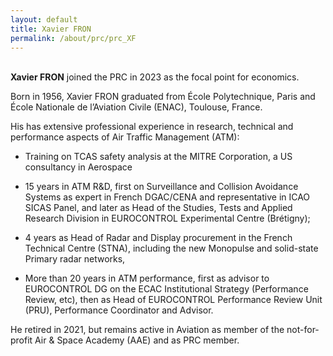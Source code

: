 ```yaml
---
layout: default
title: Xavier FRON
permalink: /about/prc/prc_XF
---
```


<br>
**Xavier FRON** joined the PRC in 2023 as the focal point for economics.

Born in 1956, Xavier FRON graduated from École Polytechnique, Paris and École Nationale de l’Aviation Civile (ENAC), Toulouse, France.
 
His has extensive professional experience in research, technical and performance aspects of Air Traffic Management (ATM): 

*	Training on TCAS safety analysis at the MITRE Corporation, a US consultancy in Aerospace

*	15 years in ATM R&D, first on Surveillance and Collision Avoidance Systems as expert in French DGAC/CENA and representative in ICAO SICAS Panel, and later as Head of the Studies, Tests and Applied Research Division in EUROCONTROL Experimental Centre (Brétigny);

*	4 years as Head of Radar and Display procurement in the French Technical Centre (STNA), including the new Monopulse and solid-state Primary radar networks, 

*	More than 20 years in ATM performance, first as advisor to EUROCONTROL DG on the ECAC Institutional Strategy (Performance Review, etc), then as Head of EUROCONTROL Performance Review Unit (PRU), Performance Coordinator and Advisor. 

He retired in 2021, but remains active in Aviation as member of the not-for-profit Air & Space Academy (AAE) and as PRC member. 